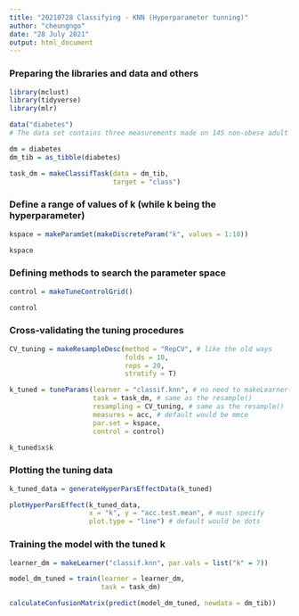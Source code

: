 ```yaml
---
title: "20210728 Classifying - KNN (Hyperparameter tunning)"
author: "cheungngo"
date: "28 July 2021"
output: html_document
---
```


### Preparing the libraries and data and others

```r
library(mclust)
library(tidyverse)
library(mlr)
```

```r
data("diabetes")
# The data set contains three measurements made on 145 non-obese adult patients classified into three groups.
```

```r
dm = diabetes
dm_tib = as_tibble(diabetes)
```

```r
task_dm = makeClassifTask(data = dm_tib,
                          target = "class")
```

### Define a range of values of k (while k being the hyperparameter)

```r
kspace = makeParamSet(makeDiscreteParam("k", values = 1:10))
```

```r
kspace
```

### Defining methods to search the parameter space

```r
control = makeTuneControlGrid()
```

```r
control
```

### Cross-validating the tuning procedures

```r
CV_tuning = makeResampleDesc(method = "RepCV", # like the old ways
                             folds = 10,
                             reps = 20,
                             stratify = T)

k_tuned = tuneParams(learner = "classif.knn", # no need to makeLearner()
                     task = task_dm, # same as the resample()
                     resampling = CV_tuning, # same as the resample()
                     measures = acc, # default would be mmce
                     par.set = kspace,
                     control = control)
```

```r
k_tuned$x$k
```

### Plotting the tuning data

```r
k_tuned_data = generateHyperParsEffectData(k_tuned)

plotHyperParsEffect(k_tuned_data, 
                    x = "k", y = "acc.test.mean", # must specify
                    plot.type = "line") # default would be dots
```

### Training the model with the tuned k

```r
learner_dm = makeLearner("classif.knn", par.vals = list("k" = 7))
```

```r
model_dm_tuned = train(learner = learner_dm,
                       task = task_dm)
```

```r
calculateConfusionMatrix(predict(model_dm_tuned, newdata = dm_tib))
```

